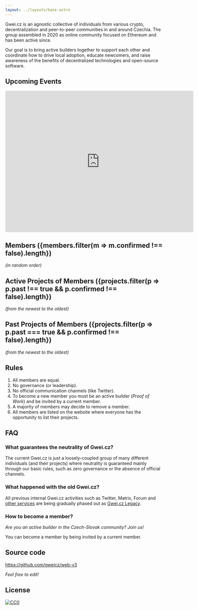 ```yaml
---
layout: ../layouts/base.astro
---
```


Gwei.cz is an agnostic collective of individuals from various crypto, decentralization and peer-to-peer communities in and around Czechia. The group assembled in 2020 as online community focused on Ethereum and has been active since.

Our goal is to bring active builders together to support each other and coordinate how to drive local adoption, educate newcomers, and raise awareness of the benefits of decentralized technologies and open-source software.

## Upcoming Events

<iframe
  src="https://lu.ma/embed/calendar/cal-skKYTNtURW9T1wD/events?lt=light"
  width="600"
  height="450"
  frameborder="0"
  style="border: 1px solid #bfcbda88; border-radius: 4px;"
  allowfullscreen=""
  aria-hidden="false"
  tabindex="0"
></iframe>


## Members ({members.filter(m => m.confirmed !== false).length})

*(in random order)*


<MemberList />

## Active Projects of Members ({projects.filter(p => p.past !== true && p.confirmed !== false).length})

*(from the newest to the oldest)*


<ProjectList />

## Past Projects of Members ({projects.filter(p => p.past === true && p.confirmed !== false).length})

*(from the newest to the oldest)*

<ProjectList past="true" />

## Rules

1. All members are equal.
1. No governance (or leadership).
1. No official communication channels (like Twitter).
1. To become a new member you must be an active builder (*Proof of Work*) and be invited by a current member.
1. A majority of members may decide to remove a member.
1. All members are listed on the website where everyone has the opportunity to list their projects.

## FAQ

### What guarantees the neutrality of Gwei.cz?

The current Gwei.cz is just a loosely-coupled group of many different individuals (and their projects) where neutrality is guaranteed mainly through our basic rules, such as zero governance or the absence of official channels.

### What happened with the old Gwei.cz?

All previous internal Gwei.cz activities such as Twitter, Matrix, Forum and [other services](https://status.gwei.cz/) are being gradually phased out as [Gwei.cz Legacy](https://legacy.gwei.cz).

### How to become a member?

*Are you an active builder in the Czech-Slovak community? Join us!*

You can become a member by being invited by a current member.

## Source code

https://github.com/gweicz/web-v3

*Feel free to edit!*

## License

<a href="https://creativecommons.org/public-domain/cc0/"><img src="/cc0.svg" title="CC0" /></a>
